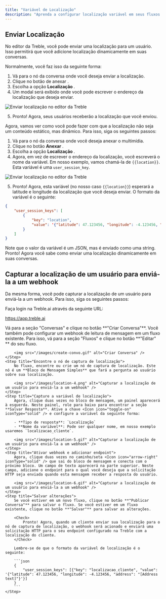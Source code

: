 ```yaml
---
title: "Variável de Localização"
description: "Aprenda a configurar localização variável em seus fluxos de conversação. Isso permitirá que você adicione localização dinamicamente em suas conversas."
---
```


## Enviar Localização

No editor da Treble, você pode enviar uma localização para um usuário. Isso permitirá que você adicione localização dinamicamente em suas conversas.

Normalmente, você faz isso da seguinte forma:

1. Vá para o nó da conversa onde você deseja enviar a localização.
2. Clique no botão de anexar <Icon icon="paperclip" iconType="solid" />.
3. Escolha a opção **Localização <Icon icon="location-dot" iconType="solid" />**.
4. Um modal será exibido onde você pode escrever o endereço da localização que deseja enviar.

<img src="/images/location-2.gif" alt="Enviar localização no editor da Treble" />

5. Pronto! Agora, seus usuários receberão a localização que você enviou.

Agora, vamos ver como você pode fazer com que a localização não seja um conteúdo estático, mas dinâmico. Para isso, siga os seguintes passos:

1. Vá para o nó da conversa onde você deseja anexar o multimídia.
2. Clique no botão **Anexar <Icon icon="paperclip" iconType="solid" />**.
3. Escolha a opção **Localização <Icon icon="location-dot" iconType="solid" />**.
4. Agora, em vez de escrever o endereço da localização, você escreverá o nome da variável. Em nosso exemplo, vamos chamá-la de `{{location}}`. Esta variável é uma `user_session_key`.

<img src="/images/location-3.gif" alt="Enviar localização no editor da Treble" />

5. Pronto! Agora, esta variável (no nosso caso `{{location}}`) esperará a latitude e longitude da localização que você deseja enviar. O formato da variável é o seguinte:

```json
{
    "user_session_keys": [
        {
            "key": "location",
            "value": '{"latitude": 47.123456, "longitude": -4.123456, "address": "[Address text]"}'
        }
    ]
}
```
<Note>
    Note que o valor da variável é um JSON, mas é enviado como uma string.
</Note>

<Check>
Pronto! Agora você sabe como enviar uma localização dinamicamente em suas conversas.
</Check>

## Capturar a localização de um usuário para enviá-la a um webhook

Da mesma forma, você pode capturar a localização de um usuário para enviá-la a um webhook. Para isso, siga os seguintes passos:

<Steps>
    <Step title="Faça login na Treble.ai">
        Faça login na Treble.ai através da seguinte URL: <a class="article-link" href="https://app.treble.ai"><p>https://app.treble.ai</p><Icon icon="arrow-up-right-from-square" iconType="solid" /></a>
    </Step>
    <Step title="Criação de um fluxo">
        Vá para a seção "Conversas" e clique no botão **"Criar Conversa"**. Você também pode configurar um webhook de leitura de mensagem em um fluxo existente. Para isso, vá para a seção "Fluxos" e clique no botão **"Editar" <Icon icon="pencil" iconType="solid" />** do seu fluxo.

        <img src="/images/create-convo.gif" alt="Criar Conversa" />
    </Step>
    <Step title="Encontre o nó de captura de localização">
        No fluxo, encontre ou crie um nó de captura de localização. Este nó é um **Bloco de Mensagem Simples** que fará a pergunta ao usuário sobre sua localização.

        <img src="/images/location-4.png" alt="Capturar a localização de um usuário para enviá-la a um webhook" />
    </Step>
    <Step title="Capture a variável de localização">
        Agora, clique duas vezes no bloco de mensagem, um painel aparecerá à esquerda. Neste painel, role para baixo para encontrar a seção **Salvar Resposta**. Ative a chave <Icon icon="toggle-on" iconType="solid" /> e configure a variável da seguinte forma:

        - **Tipo de resposta**: `Localização`
        - **Nome da variável**: Pode ser qualquer nome, em nosso exemplo usaremos `localizacao_cliente`.

        <img src="/images/location-5.gif" alt="Capturar a localização de um usuário para enviá-la a um webhook" />
    </Step>
    <Step title="Ativar webhook e adicionar endpoint">
        Agora, clique duas vezes no caminho/seta <Icon icon="arrow-right" iconType="solid" /> que sai do bloco de mensagem e conecta com o próximo bloco. Um campo de texto aparecerá na parte superior. Neste campo, adicione o endpoint para o qual você deseja que a solicitação HTTP seja enviada quando esta mensagem receber a resposta do usuário.

        <img src="/images/location-6.gif" alt="Capturar a localização de um usuário para enviá-la a um webhook" />
    </Step>
    <Step title="Salvar alterações">
        Se você estiver em um novo fluxo, clique no botão **"Publicar Conversa"** para salvar o fluxo. Se você estiver em um fluxo existente, clique no botão **"Salvar"** para salvar as alterações.

        <Check>
            Pronto! Agora, quando um cliente enviar sua localização para o nó de captura de localização, o webhook será acionado e enviará uma solicitação HTTP para o seu endpoint configurado na Treble com a localização do cliente.
        </Check>

        Lembre-se de que o formato da variável de localização é o seguinte:

        ```json
        {
            "user_session_keys": [{"key": "localizacao_cliente", "value": '{"latitude": 47.123456, "longitude": -4.123456, "address": "[Address text]"}'}]
        }
        ```
    </Step>
</Steps> 